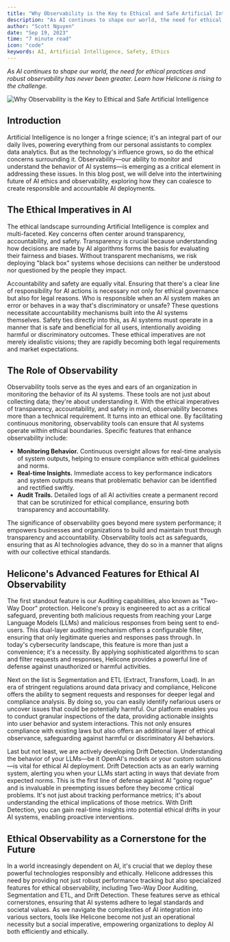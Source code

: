 ```yaml
---
title: "Why Observability is the Key to Ethical and Safe Artificial Intelligence"
description: "As AI continues to shape our world, the need for ethical practices and robust observability has never been greater. Learn how Helicone is rising to the challenge."
author: "Scott Nguyen"
date: "Sep 19, 2023"
time: "7 minute read"
icon: "code"
keywords: AI, Artificial Intelligence, Safety, Ethics
---
```


_As AI continues to shape our world, the need for ethical practices and robust observability has never been greater. Learn how Helicone is rising to the challenge._


![Why Observability is the Key to Ethical and Safe Artificial Intelligence](/static/blog/AI.webp)


## Introduction

Artificial Intelligence is no longer a fringe science; it's an integral part of our daily lives, powering everything from our personal assistants to complex data analytics. But as the technology's influence grows, so do the ethical concerns surrounding it. Observability—our ability to monitor and understand the behavior of AI systems—is emerging as a critical element in addressing these issues. In this blog post, we will delve into the intertwining future of AI ethics and observability, exploring how they can coalesce to create responsible and accountable AI deployments.


## The Ethical Imperatives in AI

The ethical landscape surrounding Artificial Intelligence is complex and multi-faceted. Key concerns often center around transparency, accountability, and safety. Transparency is crucial because understanding how decisions are made by AI algorithms forms the basis for evaluating their fairness and biases. Without transparent mechanisms, we risk deploying "black box" systems whose decisions can neither be understood nor questioned by the people they impact.

Accountability and safety are equally vital. Ensuring that there's a clear line of responsibility for AI actions is necessary not only for ethical governance but also for legal reasons. Who is responsible when an AI system makes an error or behaves in a way that's discriminatory or unsafe? These questions necessitate accountability mechanisms built into the AI systems themselves. Safety ties directly into this, as AI systems must operate in a manner that is safe and beneficial for all users, intentionally avoiding harmful or discriminatory outcomes. These ethical imperatives are not merely idealistic visions; they are rapidly becoming both legal requirements and market expectations.

## The Role of Observability

Observability tools serve as the eyes and ears of an organization in monitoring the behavior of its AI systems. These tools are not just about collecting data; they're about understanding it. With the ethical imperatives of transparency, accountability, and safety in mind, observability becomes more than a technical requirement. It turns into an ethical one. By facilitating continuous monitoring, observability tools can ensure that AI systems operate within ethical boundaries. Specific features that enhance observability include:

- **Monitoring Behavior.** Continuous oversight allows for real-time analysis of system outputs, helping to ensure compliance with ethical guidelines and norms.
- **Real-time Insights.** Immediate access to key performance indicators and system outputs means that problematic behavior can be identified and rectified swiftly.
- **Audit Trails.** Detailed logs of all AI activities create a permanent record that can be scrutinized for ethical compliance, ensuring both transparency and accountability.

The significance of observability goes beyond mere system performance; it empowers businesses and organizations to build and maintain trust through transparency and accountability. Observability tools act as safeguards, ensuring that as AI technologies advance, they do so in a manner that aligns with our collective ethical standards.

## Helicone's Advanced Features for Ethical AI Observability

The first standout feature is our Auditing capabilities, also known as "Two-Way Door" protection. Helicone's proxy is engineered to act as a critical safeguard, preventing both malicious requests from reaching your Large Language Models (LLMs) and malicious responses from being sent to end-users. This dual-layer auditing mechanism offers a configurable filter, ensuring that only legitimate queries and responses pass through. In today's cybersecurity landscape, this feature is more than just a convenience; it's a necessity. By applying sophisticated algorithms to scan and filter requests and responses, Helicone provides a powerful line of defense against unauthorized or harmful activities.

Next on the list is Segmentation and ETL (Extract, Transform, Load). In an era of stringent regulations around data privacy and compliance, Helicone offers the ability to segment requests and responses for deeper legal and compliance analysis. By doing so, you can easily identify nefarious users or uncover issues that could be potentially harmful. Our platform enables you to conduct granular inspections of the data, providing actionable insights into user behavior and system interactions. This not only ensures compliance with existing laws but also offers an additional layer of ethical observance, safeguarding against harmful or discriminatory AI behaviors.

Last but not least, we are actively developing Drift Detection. Understanding the behavior of your LLMs—be it OpenAI's models or your custom solutions—is vital for ethical AI deployment. Drift Detection acts as an early warning system, alerting you when your LLMs start acting in ways that deviate from expected norms. This is the first line of defense against AI "going rogue" and is invaluable in preempting issues before they become critical problems. It's not just about tracking performance metrics; it's about understanding the ethical implications of those metrics. With Drift Detection, you can gain real-time insights into potential ethical drifts in your AI systems, enabling proactive interventions.

## Ethical Observability as a Cornerstone for the Future

In a world increasingly dependent on AI, it's crucial that we deploy these powerful technologies responsibly and ethically. Helicone addresses this need by providing not just robust performance tracking but also specialized features for ethical observability, including Two-Way Door Auditing, Segmentation and ETL, and Drift Detection. These features serve as ethical cornerstones, ensuring that AI systems adhere to legal standards and societal values. As we navigate the complexities of AI integration into various sectors, tools like Helicone become not just an operational necessity but a social imperative, empowering organizations to deploy AI both efficiently and ethically.


